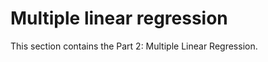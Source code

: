 # Multiple linear regression {#sec-part1-slr .unnumbered}

This section contains the Part 2: Multiple Linear Regression.
